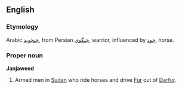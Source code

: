 ==English==
{{rfc|POV definition}}

{{wikipedia}}
===Etymology===
Arabic [[جنجويد]], from Persian [[جنگوي]], warrior, influenced by [[جود]], horse.

===Proper noun===
'''Janjaweed'''
#Armed men in [[Sudan]] who ride horses and drive [[Fur]] out of [[Darfur]].